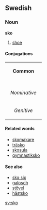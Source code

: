==Swedish==
===Noun===
'''sko'''
#[[shoe]]
====Conjugations====
{| border=1 cellspacing=0 
| bgcolor=#FFFFF0 colspan=5 align=center | '''Common''' 
|- 
|- bgcolor=#FFFFF0 align=center 
! rowspan=2 | 
| colspan=2 width=105 | ''Singular'' 
| colspan=2 | ''Plural'' 
|- bgcolor=#FFFFF0 align=center 
| width=105 | ''Indefinite'' 
| width=105 | ''Definite'' 
| width=105 | ''Indefinite'' 
|  width=105 | ''Definite'' 
|- align=center 
| width=105 bgcolor=#FFFFF0 | ''Nominative'' 
| [[sko]] 
| [[skon]] 
| [[skor]] 
| [[skorna]] 
|- align=center 
| width=105 bgcolor=#FFFFF0 | ''Genitive'' 
| [[skos]] 
| [[skons]] 
| [[skors]] 
| [[skornas]]
|} 
====Related words====
*[[skomakare]]
*[[träsko]]
*[[skosula]]
*[[gymnastiksko]]
====See also====
*[[sko sig]]
*[[galosch]]
*[[stövel]]
*[[hästsko]]
[[sv:sko]]